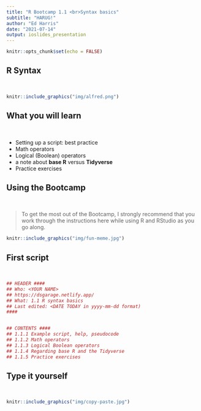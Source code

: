 ```yaml
---
title: "R Bootcamp 1.1 <br>Syntax basics"
subtitle: "HARUG!"
author: "Ed Harris"
date: "2021-07-14"
output: ioslides_presentation
---
```


```r
knitr::opts_chunk$set(echo = FALSE)
```

## R Syntax

&nbsp;

```r
knitr::include_graphics("img/alfred.png")
```


## What you will learn

&nbsp;

- Setting up a script: best practice
- Math operators
- Logical (Boolean) operators
- a note about **base R** versus **Tidyverse**
- Practice exercises

## Using the Bootcamp

&nbsp;

> To get the most out of the Bootcamp, I strongly recommend that you work through the instructions here while using R and RStudio as you go along. 

```r
knitr::include_graphics("img/fun-meme.jpg")
```

## First script

&nbsp;

```r
## HEADER ####
## Who: <YOUR NAME>
## https://dsgarage.netlify.app/
## What: 1.1 R syntax basics
## Last edited: <DATE TODAY in yyyy-mm-dd format)
####


## CONTENTS ####
## 1.1.1 Example script, help, pseudocode  
## 1.1.2 Math operators  
## 1.1.3 Logical Boolean operators  
## 1.1.4 Regarding base R and the Tidyverse   
## 1.1.5 Practice exercises  

```

## Type it yourself

&nbsp;

```r
knitr::include_graphics("img/copy-paste.jpg")
```

